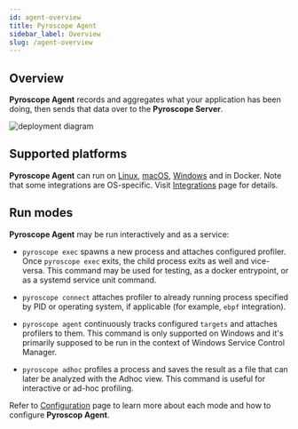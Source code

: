 ```yaml
---
id: agent-overview
title: Pyroscope Agent
sidebar_label: Overview
slug: /agent-overview
---
```





## Overview

**Pyroscope Agent** records and aggregates what your application has been doing, then sends that data over to the
**Pyroscope Server**.

![deployment diagram](/img/deployment.svg)

## Supported platforms

**Pyroscope Agent** can run on [Linux](agent-install-linux.mdx), [macOS](agent-install-macos.mdx), [Windows](agent-install-windows.mdx)
and in <FontAwesomeIcon color="#0db7ed" icon={faDocker}/> Docker. Note that some integrations are OS-specific.
Visit [Integrations](/docs/supported-integrations) page for details.

## Run modes

**Pyroscope Agent** may be run interactively and as a service:
 * `pyroscope exec` spawns a new process and attaches configured profiler. Once `pyroscope exec` exits, the child
process exits as well and vice-versa. This command may be used for testing, as a docker entrypoint, or as a systemd
service unit command.

 * `pyroscope connect` attaches profiler to already running process specified by PID or operating system,
if applicable (for example, `ebpf` integration).

 * `pyroscope agent` continuously tracks configured `targets` and attaches profilers to them. This command is only
supported on Windows and it's primarily supposed to be run in the context of Windows Service Control Manager.

 * `pyroscope adhoc` profiles a process and saves the result as a file that can later be analyzed with the Adhoc view.
 This command is useful for interactive or ad-hoc profiling.

Refer to [Configuration](agent-configuration.mdx) page to learn more about each mode and how to configure
**Pyroscop Agent**.

